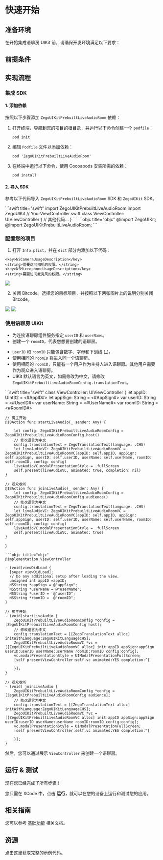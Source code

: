 
# 快速开始


## 准备环境

在开始集成语聊房 UIKit 前，请确保开发环境满足以下要求：

<EnviromentRequiremenZh/>

## 前提条件

<UIKitCreateAccountAndServicesZh/>

## 实现流程

### 集成 SDK

#### 1. 添加依赖

按照以下步骤添加 `ZegoUIKitPrebuiltLiveAudioRoom` 依赖：

1. 打开终端，导航到您的项目的根目录，并运行以下命令创建一个 `podfile`：
    ```
    pod init
    ```
2. 编辑 `Podfile` 文件以添加依赖：
    ```
    pod 'ZegoUIKitPrebuiltLiveAudioRoom'
    ```
3. 在终端中运行以下命令，使用 Cocoapods 安装所需的依赖：
    ```
    pod install
    ```

#### 2. 导入 SDK

参考以下代码导入 `ZegoUIKitPrebuiltLiveAudioRoom` SDK 和 `ZegoUIKit` SDK。

<CodeGroup>
```swift title="swift"
import ZegoUIKitPrebuiltLiveAudioRoom
import ZegoUIKit
// YourViewController.swift
class ViewController: UIViewController {
    // 其他代码...
}
```
```objc title="objc"
@import ZegoUIKit;
@import ZegoUIKitPrebuiltLiveAudioRoom;
```
</CodeGroup>

### 配置您的项目

1. 打开 `Info.plist`，并在 `dict` 部分内添加以下代码：
```plist
<key>NSCameraUsageDescription</key>
<string>需要访问相机的权限。</string>
<key>NSMicrophoneUsageDescription</key>
<string>需要访问麦克风的权限。</string>
```
<Frame width="512" height="auto" caption="">
  <img src="https://storage.zego.im/sdk-doc/Pics/ZegoUIKit/iOS/add_mic_camera_permissions.png" />
</Frame>

2. 关闭 Bitcode。选择您的目标项目，并按照以下两张图片上的说明分别关闭 Bitcode。
<Frame width="512" height="auto" caption="">
  <img src="https://storage.zego.im/sdk-doc/Pics/ZegoUIKit/iOS/project_bitcode.png" />
</Frame>
<Frame width="512" height="auto" caption="">
  <img src="https://storage.zego.im/sdk-doc/Pics/ZegoUIKit/iOS/pods_bitcode.png" />
</Frame>

### 使用语聊房 UIKit

- 为连接语聊房组件服务指定 `userID` 和 `userName`。
- 创建一个 `roomID`，代表您想要创建的语聊房。

<Note title="Note">

- `userID` 和 `roomID` 只能包含数字、字母和下划线 (_)。
- 使用相同的 `roomID` 将进入同一个语聊房。
- 使用相同的 `roomID`，只能有一个用户作为主持人进入语聊房。其他用户需要作为观众进入语聊房。
- UIKit 默认语言为英文，如需修改为中文，请修改 `ZegoUIKitPrebuiltLiveAudioRoomConfig.translationText`。
</Note>

<CodeGroup>
```swift title="swift"
class ViewController: UIViewController {
    let appID: UInt32 = <#AppID#>
    let appSign: String = <#AppSign#>
    var userID: String = <#UserID#>
    var userName: String = <#UserName#>
    var roomID: String = <#RoomID#>
    
    // 房主开始
    @IBAction func startLiveAudio(_ sender: Any) {
        
        let config: ZegoUIKitPrebuiltLiveAudioRoomConfig = ZegoUIKitPrebuiltLiveAudioRoomConfig.host()
        // 修改语言为中文
        config.translationText = ZegoTranslationText(language: .CHS)
        let liveAudioVC: ZegoUIKitPrebuiltLiveAudioRoomVC = ZegoUIKitPrebuiltLiveAudioRoomVC(appID: self.appID, appSign: self.appSign, userID: self.userID, userName: self.userName, roomID: self.roomID, config: config)
        liveAudioVC.modalPresentationStyle = .fullScreen
        self.present(liveAudioVC, animated: true, completion: nil)
    }
    
    // 观众收听
    @IBAction func joinLiveAudio(_ sender: Any) {
        let config: ZegoUIKitPrebuiltLiveAudioRoomConfig = ZegoUIKitPrebuiltLiveAudioRoomConfig.audience()
        // 修改语言为中文
        config.translationText = ZegoTranslationText(language: .CHS)
        let liveAudioVC: ZegoUIKitPrebuiltLiveAudioRoomVC = ZegoUIKitPrebuiltLiveAudioRoomVC(appID: self.appID, appSign: self.appSign, userID: self.userID, userName: self.userName, roomID: self.roomID, config: config)
        liveAudioVC.modalPresentationStyle = .fullScreen
        self.present(liveAudioVC, animated: true)
    }
}
```
```objc title="objc"
@implementation ViewController

- (void)viewDidLoad {
  [super viewDidLoad];
  // Do any additional setup after loading the view.
  unsigned int appID =appID;
  NSString *appSign = @"appSign";
  NSString *userName = @"userName";
  NSString *userID =  @"userID";
  NSString *roomID =  @"roomID";
}

// 房主开始
- (void)startLiveAudio {
    ZegoUIKitPrebuiltLiveAudioRoomConfig *config = [ZegoUIKitPrebuiltLiveAudioRoomConfig host];
    // 修改语言为中文
    config.translationText = [[ZegoTranslationText alloc] initWithLanguage:ZegoUIKitLanguageCHS];    
    ZegoUIKitPrebuiltLiveAudioRoomVC *vc = [[ZegoUIKitPrebuiltLiveAudioRoomVC alloc] init:appID appSign:appSign userID:userID userName:userName roomID:roomID config:config];
    vc.modalPresentationStyle = UIModalPresentationFullScreen;
    [self presentViewController:self.vc animated:YES completion:^{

    }];
}

// 观众收听
- (void) joinLiveAudio {
    ZegoUIKitPrebuiltLiveAudioRoomConfig *config = [ZegoUIKitPrebuiltLiveAudioRoomConfig audience];
    // 修改语言为中文
    config.translationText = [[ZegoTranslationText alloc] initWithLanguage:ZegoUIKitLanguageCHS];
    ZegoUIKitPrebuiltLiveAudioRoomVC *vc = [[ZegoUIKitPrebuiltLiveAudioRoomVC alloc] init:appID appSign:appSign userID:userID userName:userName roomID:roomID config:config];
    vc.modalPresentationStyle = UIModalPresentationFullScreen;
    [self presentViewController:self.vc animated:YES completion:^{

    }];
}
```
</CodeGroup>


然后，您可以通过展示 `ViewController` 来创建一个语聊房。

## 运行 & 测试

现在您已经完成了所有步骤！

您只需在 XCode 中，点击 **运行**，就可以在您的设备上运行和测试您的应用。

## 相关指南 

您可以参考 [基础功能](./Custom%20prebuilt%20features/Overview.mdx) 相关文档。

## 资源

<CardGroup cols={2}>
<Card title="示例代码" href="https://github.com/ZEGOCLOUD/zego_uikit_prebuilt_live_audio_room_example_ios" target="_blank">
  点击这里获取完整的示例代码。
</Card>
</CardGroup>
